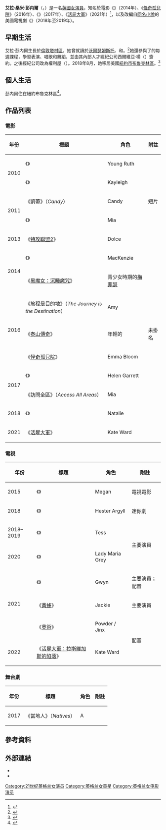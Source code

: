 {{noteTA
|G1=Movie
|G2=Tv
|G3=Show
|T=zh-tw:艾拉·彭内爾;zh-hk:艾拉·珀內爾;zh-cn:艾拉·珀内尔;
|1=zh-tw:彭内爾;zh-hk:珀內爾;zh-cn:珀内尔;
}}
{{Infobox entertainer
| type         = 女演員
| name         = 艾拉·彭内爾
| foreignname  = {{lang|en|Ella Purnell}}
| image        = Ella Purnell Serpentine Summer Party 2017 (cropped).png
| caption      = 彭内爾於2017年
| birth_name   = 艾拉·桑米·彭内爾<br>（{{lang|en|Ella Summer Purnell}}）<ref name="CompaniesHouseservice">{{cite web|url=https://find-and-update.company-information.service.gov.uk/officers/mx3VnR1x7UttNrk7ctnFA1OVzxI/appointments|title=Ella Summer PURNELL|work=Companies House service|accessdate=2021-02-16}}</ref>
| birth_date   = {{birth date and age|1996|9|17}}
| birth_place  = 英國英格蘭[[倫敦|倫敦]][[塔村區|塔村區]]
| nationality  = 英國
| occupation   = 演員
| years_active = 2010年至今
}}
'''艾拉·桑米·彭内爾'''（{{lang-en|Ella Summer Purnell}}，{{bd|1996年|9月17日}}）是一名[[英國|英國]][[女演員|女演員]]，知名於電影《{{le|荒野逃亡|Wildlike}}》（2014年）、《[[怪奇孤兒院_(電影)|怪奇孤兒院]]》（2016年）、《{{le|邱吉爾 (電影)|Churchill (film)|邱吉爾}}》（2017年）、《[[活屍大軍|活屍大軍]]》（2021年）<ref name="TheWrap(2019-05-28)">{{cite news|url=https://www.thewrap.com/ella-purnell-zack-snyder-army-of-the-dead-dave-bautista/|title=Ella Purnell Joins Zack Snyder’s ‘Army of the Dead’ as Dave Bautista’s Daughter (Exclusive)|last1=Verhoeven|first1=Beatrice|last2=Gonzalez|first2=Umberto|work=[[TheWrap|TheWrap]]|date=2019-05-28|accessdate=2019-08-11|archive-url=https://web.archive.org/web/20190629053704/https://www.thewrap.com/ella-purnell-zack-snyder-army-of-the-dead-dave-bautista/|archive-date=2019-06-29|dead-url=no}}</ref>，以及改編自[[苦甜曼哈頓|同名小說]]的美國電視劇《{{le|苦甜曼哈頓 (電視劇)|Sweetbitter (TV series)|苦甜曼哈頓}}》（2018年至2019年）。

== 早期生活 ==
艾拉·彭内爾生長於[[倫敦|倫敦]][[塔村區|塔村區]]。她曾就讀於[[沃爾瑟姆斯托|沃爾瑟姆斯托]]{{le|森林學校 (沃爾瑟姆斯托)|Forest School, Walthamstow|森林學校}}、{{le|倫敦市女子學校|City of London School for Girls}}和{{le|青年演員伊斯靈頓劇院|Young Actors Theatre Islington}}。<ref>{{Cite web|url=https://www.youtube.com/watch?v=g8a_pK_i2Hs|archive-url=https://web.archive.org/web/20170408014629/https://www.youtube.com/watch?v=g8a_pK_i2Hs|dead-url=yes|archive-date=2017-04-08|title=Asa Butterfield and Ella Purnell Interview at Young Actors Theatre Islington – YouTube|date=2017-04-08|access-date=2020-01-26}}</ref>她還參與了{{le|西爾維亞·楊戲劇學校|Sylvia Young Theatre School}}的每週課程，學習表演、唱歌和舞蹈，並由其內部人才經紀公司西爾維亞·楊（{{lang|en|Sylvia Young}}）簽約。之後經紀公司改為權利屋（{{lang|en|The Rights House}}）。2018年8月，她移居美國[[紐約市|紐約市]][[布鲁克林區|布鲁克林區]]。<ref>{{Cite web|url=https://www.elle.com.au/celebrity/who-is-ella-purnell-17678|title=Who Is ‘Sweetbitter’s’ Ella Purnell?|last=Chang|first=Mahalia|website=ELLE|language=en|access-date=2020-03-01|archive-date=2018-09-20|archive-url=https://web.archive.org/web/20180920012040/https://www.elle.com.au/celebrity/who-is-ella-purnell-17678|dead-url=no}}</ref> 

== 個人生活 ==
彭内爾住在紐約布魯克林區<ref>{{Cite web|url=https://www.elle.com.au/celebrity/who-is-ella-purnell-17678|title=Who Is 'Sweetbitter's' Ella Purnell?|last=Chang|first=Mahalia|website=ELLE|access-date=2020-03-01}}</ref>。

== 作品列表 ==
=== 電影 ===
{| class = "wikitable sortable"
! 年份
! 標題
! 角色
!class = "unsortable" | 附註
|-
| rowspan="2" | 2010
| 《{{le|別讓我走 (電影)|Never Let Me Go (2010 film)|別讓我走}}》
| Young Ruth
|
|-
| 《{{le|永遠在一起 (電影)|Ways to Live Forever (film)|永遠在一起}}》
| Kayleigh
|
|-
| rowspan="2" | 2011
| 《凱蒂》（''Candy''）
| Candy
| 短片
|-
| 《{{le|入侵者 (2011年電影)|Intruders (2011 film)|入侵者}}》
| Mia
|
|-
| 2013
| 《[[特攻聯盟2|特攻聯盟2]]》
| Dolce
|
|-
| rowspan="2" | 2014
| 《{{le|荒野逃亡|Wildlike}}》
| MacKenzie
|
|-
| 《[[黑魔女：沉睡魔咒|黑魔女：沉睡魔咒]]》
| 青少女時期的[[梅菲瑟|梅菲瑟]]
|
|-
| rowspan="3" |2016
| 《旅程是目的地》（''The Journey is the Destination''）
| Amy
|
|-
| 《[[泰山傳奇_(電影)|泰山傳奇]]》
| 年輕的{{le|珍·波特|Jane Porter (Tarzan)}}
| 未掛名
|-
| 《[[怪奇孤兒院_(電影)|怪奇孤兒院]]》
| Emma Bloom
|
|-
| rowspan="2" | 2017
| 《{{le|邱吉爾 (電影)|Churchill (film)|邱吉爾}}》
| Helen Garrett
|
|-
| 《訪問全區》（''Access All Areas''）
| Mia
| 
|-
| 2018
| 《{{le|幽浮檔案|UFO (2018 film)}}》
| Natalie
|
|-
| 2021
| 《[[活屍大軍|活屍大軍]]》
| Kate Ward
|
|}

=== 電視 ===
{| class = "wikitable sortable"
! 年份
! 標題
! 角色
!class = "unsortable" | 附註
|-
| 2015
| 《{{le|網路暴力 (電影)|Cyberbully (2015 film)|網路暴力}}》
| Megan
| 電視電影
|-
| 2018
| 《{{le|無辜者的試煉|Ordeal by Innocence (TV series)}}》
| Hester Argyll
| 迷你劇
|-
| 2018–2019
| 《{{le|苦甜曼哈頓 (電視劇)|Sweetbitter (TV series)|苦甜曼哈頓}}》
| Tess
| rowspan="2" | 主要演員
|-
| 2020
| 《{{le|上流社會 (2020年電視劇)|Belgravia (TV series)|上流社會}}》
| Lady Maria Grey
|-
| rowspan="3" | 2021
| 《{{le|星际迷航：神童|Star Trek: Prodigy}}》
| Gwyn
| 主要演員；配音
|-
| 《[[黃蜂_(電視劇)|黃蜂]]》
| Jackie
| 主要演員
|-
| 《[[奧術|奧術]]》
| Powder / Jinx
| rowspan=2| 配音
|-
| 2022
| 《[[活屍大軍：拉斯維加斯的陷落|活屍大軍：拉斯維加斯的陷落]]》
| Kate Ward
|}

=== 舞台劇 ===
{| class = "wikitable sortable"
! 年份
! 標題
! 角色
!class = "unsortable" | 附註
|-
| 2017
| 《當地人》（''Natives''）
| A
| {{le|南華克劇場|Southwark Playhouse}}
|}

== 參考資料 ==
{{Reflist|30em}}

== 外部連結 ==
* {{IMDb name|3480246}}
* {{twitter|Ella_Purnell}}

{{Authority control}}

{{DEFAULTSORT:Purnell, Ella}}
[[Category:21世纪英格兰女演员|Category:21世纪英格兰女演员]]
[[Category:英格兰女童星|Category:英格兰女童星]]
[[Category:英格兰女电影演员|Category:英格兰女电影演员]]